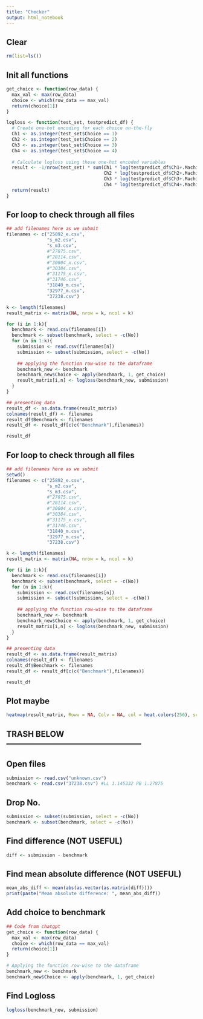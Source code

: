 ```yaml
---
title: "Checker"
output: html_notebook
---
```


## Clear
```r
rm(list=ls())
```

## Init all functions
```r
get_choice <- function(row_data) {
  max_val <- max(row_data)
  choice <- which(row_data == max_val)
  return(choice[1])
}

logloss <- function(test_set, testpredict_df) {
  # Create one-hot encoding for each choice on-the-fly
  Ch1 <- as.integer(test_set$Choice == 1)
  Ch2 <- as.integer(test_set$Choice == 2)
  Ch3 <- as.integer(test_set$Choice == 3)
  Ch4 <- as.integer(test_set$Choice == 4)
  
  # Calculate logloss using these one-hot encoded variables
  result <- -1/nrow(test_set) * sum(Ch1 * log(testpredict_df$Ch1+.Machine$double.eps) +
                                    Ch2 * log(testpredict_df$Ch2+.Machine$double.eps) +
                                    Ch3 * log(testpredict_df$Ch3+.Machine$double.eps) +
                                    Ch4 * log(testpredict_df$Ch4+.Machine$double.eps))
  return(result)
}
```

## For loop to check through all files
```r
## add filenames here as we submit
filenames <- c("25892_e.csv",
               "s_m2.csv",
               "s_m3.csv",
               #"27875.csv",
               #"28114.csv",
               #"30004_x.csv",
               #"30384.csv",
               #"31175_x.csv",
               #"31746.csv",
               "31840_m.csv",
               "32977_m.csv",
               "37238.csv")

k <- length(filenames)
result_matrix <- matrix(NA, nrow = k, ncol = k)

for (i in 1:k){
  benchmark <- read.csv(filenames[i])
  benchmark <- subset(benchmark, select = -c(No))
  for (n in 1:k){
    submission <- read.csv(filenames[n])
    submission <- subset(submission, select = -c(No))
    
    ## applying the function row-wise to the dataframe
    benchmark_new <- benchmark
    benchmark_new$Choice <- apply(benchmark, 1, get_choice)
    result_matrix[i,n] <- logloss(benchmark_new, submission)
  }
}

## presenting data
result_df <- as.data.frame(result_matrix)
colnames(result_df) <- filenames
result_df$Benchmark <- filenames
result_df <- result_df[c(c("Benchmark"),filenames)]

result_df
```

## For loop to check through all files
```r
## add filenames here as we submit
setwd()
filenames <- c("25892_e.csv",
               "s_m2.csv",
               "s_m3.csv",
               #"27875.csv",
               #"28114.csv",
               #"30004_x.csv",
               #"30384.csv",
               #"31175_x.csv",
               #"31746.csv",
               "31840_m.csv",
               "32977_m.csv",
               "37238.csv")

k <- length(filenames)
result_matrix <- matrix(NA, nrow = k, ncol = k)

for (i in 1:k){
  benchmark <- read.csv(filenames[i])
  benchmark <- subset(benchmark, select = -c(No))
  for (n in 1:k){
    submission <- read.csv(filenames[n])
    submission <- subset(submission, select = -c(No))
    
    ## applying the function row-wise to the dataframe
    benchmark_new <- benchmark
    benchmark_new$Choice <- apply(benchmark, 1, get_choice)
    result_matrix[i,n] <- logloss(benchmark_new, submission)
  }
}

## presenting data
result_df <- as.data.frame(result_matrix)
colnames(result_df) <- filenames
result_df$Benchmark <- filenames
result_df <- result_df[c(c("Benchmark"),filenames)]

result_df
```

## Plot maybe
```r
heatmap(result_matrix, Rowv = NA, Colv = NA, col = heat.colors(256), scale = "none")
```


## TRASH BELOW ---------------------------------------------------

## Open files
```r
submission <- read.csv("unknown.csv")
benchmark <- read.csv("37238.csv") #LL 1.145332 PB 1.27875
```

## Drop No.
```r
submission <- subset(submission, select = -c(No))
benchmark <- subset(benchmark, select = -c(No))
```

## Find difference (NOT USEFUL)
```r
diff <- submission - benchmark
```

## Find mean absolute difference (NOT USEFUL)
```r
mean_abs_diff <- mean(abs(as.vector(as.matrix(diff))))
print(paste("Mean absolute difference: ", mean_abs_diff))
```

## Add choice to benchmark
```r
## Code from chatgpt
get_choice <- function(row_data) {
  max_val <- max(row_data)
  choice <- which(row_data == max_val)
  return(choice[1])
}

# Applying the function row-wise to the dataframe
benchmark_new <- benchmark
benchmark_new$Choice <- apply(benchmark, 1, get_choice)

```


## Find Logloss
```r
logloss(benchmark_new, submission)
```

